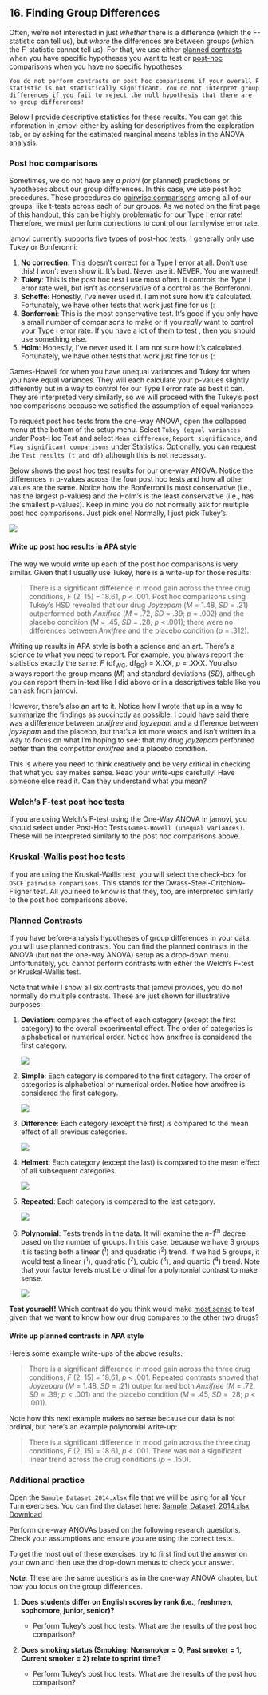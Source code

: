 ## 16. Finding Group Differences

Often, we're not interested in just *whether* there is a difference (which the F-statistic can tell us), but *where* the differences are between groups (which the F-statistic cannot tell us). For that, we use either [planned contrasts]{.ul} when you have specific hypotheses you want to test or [post-hoc comparisons]{.ul} when you have no specific hypotheses.

```block

You do not perform contrasts or post hoc comparisons if your overall F statistic is not statistically significant. You do not interpret group differences if you fail to reject the null hypothesis that there are no group differences!
```

Below I provide descriptive statistics for these results. You can get this information in jamovi either by asking for descriptives from the exploration tab, or by asking for the estimated marginal means tables in the ANOVA analysis.

### Post hoc comparisons

Sometimes, we do not have any *a priori* (or planned) predictions or hypotheses about our group differences. In this case, we use post hoc procedures. These procedures do [pairwise comparisons]{.ul} among all of our groups, like t-tests across each of our groups. As we noted on the first page of this handout, this can be highly problematic for our Type I error rate! Therefore, we must perform corrections to control our familywise error rate.

jamovi currently supports five types of post-hoc tests; I generally only use Tukey or Bonferonni:

1.  **No correction**: This doesn't correct for a Type I error at all. Don't use this! I won't even show it. It's bad. Never use it. NEVER. You are warned!
2.  **Tukey**: This is the post hoc test I use most often. It controls the Type I error rate well, but isn't as conservative of a control as the Bonferonni.
3.  **Scheffe**: Honestly, I've never used it. I am not sure how it's calculated. Fortunately, we have other tests that work just fine for us (:
4.  **Bonferroni**: This is the most conservative test. It's good if you only have a small number of comparisons to make or if you *really* want to control your Type I error rate. If you have a lot of them to test , then you should use something else.
5.  **Holm**: Honestly, I've never used it. I am not sure how it's calculated. Fortunately, we have other tests that work just fine for us (:

Games-Howell for when you have unequal variances and Tukey for when you have equal variances. They will each calculate your p-values slightly differently but in a way to control for our Type I error rate as best it can. They are interpreted very similarly, so we will proceed with the Tukey's post hoc comparisons because we satisfied the assumption of equal variances.

To request post hoc tests from the one-way ANOVA, open the collapsed menu at the bottom of the setup menu. Select `Tukey (equal variances` under Post-Hoc Test and select `Mean difference`, `Report significance`, and `Flag significant comparisons` under Statistics. Optionally, you can request the `Test results (t and df)` although this is not necessary.

Below shows the post hoc test results for our one-way ANOVA. Notice the differences in p-values across the four post hoc tests and how all other values are the same. Notice how the Bonferroni is most conservative (i.e., has the largest p-values) and the Holm's is the least conservative (i.e., has the smallest p-values). Keep in mind you do not normally ask for multiple post hoc comparisons. Just pick one! Normally, I just pick Tukey's.

![](images/04_one-way-anova/one-way_results_post-hoc.png)

#### Write up post hoc results in APA style

The way we would write up each of the post hoc comparisons is very similar. Given that I usually use Tukey, here is a write-up for those results:

> There is a significant difference in mood gain across the three drug conditions, *F* (2, 15) = 18.61, *p* \< .001. Post hoc comparisons using Tukey's HSD revealed that our drug *Joyzepam* (*M* = 1.48, *SD* = .21) outperformed both *Anxifree* (*M* = .72, *SD* = .39; *p* = .002) and the placebo condition (*M* = .45, *SD* = .28; *p* \< .001); there were no differences between *Anxifree* and the placebo condition (*p* = .312).

Writing up results in APA style is both a science and an art. There's a science to what you need to report. For example, you always report the statistics exactly the same: *F* (df~WG~, df~BG~) = X.XX, *p* = .XXX. You also always report the group means (*M*) and standard deviations (*SD*), although you can report them in-text like I did above or in a descriptives table like you can ask from jamovi.

However, there's also an art to it. Notice how I wrote that up in a way to summarize the findings as succinctly as possible. I could have said there was a difference between *anxifree* and *joyzepam* and a difference between *joyzepam* and the placebo, but that's a lot more words and isn't written in a way to focus on what I'm hoping to see: that my drug *joyzepam* performed better than the competitor *anxifree* and a placebo condition.

This is where you need to think creatively and be very critical in checking that what you say makes sense. Read your write-ups carefully! Have someone else read it. Can they understand what you mean?

### Welch's F-test post hoc tests

If you are using Welch's F-test using the One-Way ANOVA in jamovi, you should select under Post-Hoc Tests `Games-Howell (unequal variances)`. These will be interpreted similarly to the post hoc comparisons above.

### Kruskal-Wallis post hoc tests

If you are using the Kruskal-Wallis test, you will select the check-box for `DSCF pairwise comparisons`. This stands for the Dwass-Steel-Critchlow-Fligner test. All you need to know is that they, too, are interpreted similarly to the post hoc comparisons above.

### Planned Contrasts

If you have before-analysis hypotheses of group differences in your data, you will use planned contrasts. You can find the planned contrasts in the ANOVA (but not the one-way ANOVA) setup as a drop-down menu. Unfortunately, you cannot perform contrasts with either the Welch's F-test or Kruskal-Wallis test.

Note that while I show all six contrasts that jamovi provides, you do not normally do multiple contrasts. These are just shown for illustrative purposes:

1.  **Deviation**: compares the effect of each category (except the first category) to the overall experimental effect. The order of categories is alphabetical or numerical order. Notice how anxifree is considered the first category.

    ![](images/04_one-way-anova/contrasts_deviation.png)

<!-- -->

2.  **Simple**: Each category is compared to the first category. The order of categories is alphabetical or numerical order. Notice how anxifree is considered the first category.

    ![](images/04_one-way-anova/contrasts_simple.png)

<!-- -->

3.  **Difference**: Each category (except the first) is compared to the mean effect of all previous categories.

    ![](images/04_one-way-anova/contrasts_difference.png)

<!-- -->

4.  **Helmert**: Each category (except the last) is compared to the mean effect of all subsequent categories.

    ![](images/04_one-way-anova/contrasts_helmert.png)

<!-- -->

5.  **Repeated**: Each category is compared to the last category.

    ![](images/04_one-way-anova/contrasts_repeated.png)

<!-- -->

6.  **Polynomial**: Tests trends in the data. It will examine the *n-1*^th^ degree based on the number of groups. In this case, because we have 3 groups it is testing both a linear (^1^) and quadratic (^2^) trend. If we had 5 groups, it would test a linear (^1^), quadratic (^2^), cubic (^3^), and quartic (^4^) trend. Note that your factor levels must be ordinal for a polynomial contrast to make sense.

    ![](images/04_one-way-anova/contrasts_polynomial.png)

**Test yourself!** Which contrast do you think would make [most sense]{.ul} to test given that we want to know how our drug compares to the other two drugs?

#### Write up planned contrasts in APA style

Here's some example write-ups of the above results.

> There is a significant difference in mood gain across the three drug conditions, *F* (2, 15) = 18.61, *p* \< .001. Repeated contrasts showed that *Joyzepam* (*M* = 1.48, *SD* = .21) outperformed both *Anxifree* (*M* = .72, *SD* = .39; *p* \< .001) and the placebo condition (*M* = .45, *SD* = .28; *p* \< .001).

Note how this next example makes no sense because our data is not ordinal, but here's an example polynomial write-up:

> There is a significant difference in mood gain across the three drug conditions, *F* (2, 15) = 18.61, *p* \< .001. There was not a significant linear trend across the drug conditions (*p* = .150).

### Additional practice

Open the `Sample_Dataset_2014.xlsx` file that we will be using for all Your Turn exercises. You can find the dataset here: [Sample_Dataset_2014.xlsx Download](https://github.com/danawanzer/stats-with-jamovi/blob/master/data/Sample_Dataset_2014.xlsx)

Perform one-way ANOVAs based on the following research questions. Check your assumptions and ensure you are using the correct tests.

To get the most out of these exercises, try to first find out the answer on your own and then use the drop-down menus to check your answer.

**Note**: These are the same questions as in the one-way ANOVA chapter, but now you focus on the group differences.

1.  **Does students differ on English scores by rank (i.e., freshmen, sophomore, junior, senior)?**

    -   Perform Tukey's post hoc tests. What are the results of the post hoc comparison?

2.  **Does smoking status (Smoking: Nonsmoker = 0, Past smoker = 1, Current smoker = 2) relate to sprint time?**

    -   Perform Tukey's post hoc tests. What are the results of the post hoc comparison?
